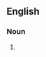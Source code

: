 {{also|summerhouse|summer house}}

==English==

===Noun===
{{en-noun|head=[[summer]]-[[house]]}}

# {{alternative spelling of|en|summerhouse}}